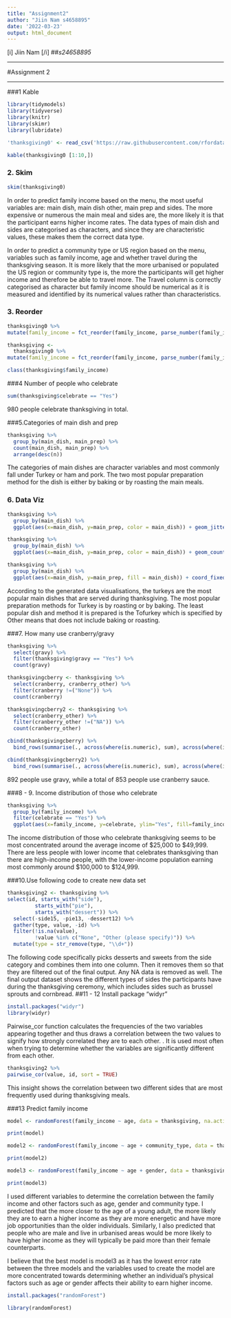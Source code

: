 ---
title: "Assignment2"
author: "Jiin Nam s4658895"
date: '2022-03-23'
output: html_document
---

[i] Jiin Nam [/i]
##*s24658895*

----

#Assignment 2

-----
###1 Kable
```{r}
library(tidymodels)
library(tidyverse)
library(knitr)
library(skimr)
library(lubridate)

'thanksgiving0' <- read_csv('https://raw.githubusercontent.com/rfordatascience/tidytuesday/master/data/2018/2018-11-20/thanksgiving_meals.csv')

kable(thanksgiving0 [1:10,])

```
### 2. Skim
```{r}
skim(thanksgiving0)
```
In order to predict family income based on the menu, the most useful variables are: main dish, main dish other, main prep and sides. The more expensive or numerous the main meal and sides are, the more likely it is that the participant earns higher income rates. The data types of main dish and sides are categorised as characters, and since they are characteristic values, these makes them the correct data type. 

In order to predict a community type or US region based on the menu, variables such as family income, age and whether travel during the thanksgiving season. It is more likely that the more urbanised or populated the US region or community type is, the more the participants will get higher income and therefore be able to travel more. The Travel column is correctly categorised as character but family income should be numerical as it is measured and identified by its numerical values rather than characteristics. 

### 3. Reorder
```{r}
thanksgiving0 %>%
mutate(family_income = fct_reorder(family_income, parse_number(family_income)))
```

```{r}
thanksgiving <- 
  thanksgiving0 %>%
mutate(family_income = fct_reorder(family_income, parse_number(family_income)))
```
```{r}
class(thanksgiving$family_income)
```

###4 Number of people who celebrate
```{r}
sum(thanksgiving$celebrate == "Yes")
```
980 people celebrate thanksgiving in total.

###5.Categories of main dish and prep
```{r}
thanksgiving %>%
  group_by(main_dish, main_prep) %>%
  count(main_dish, main_prep) %>%
  arrange(desc(n))
```
The categories of main dishes are character variables and most commonly fall under Turkey or ham and pork. The two most popular preparation method for the dish is either by baking or by roasting the main meals.

### 6. Data Viz
```{r}
thanksgiving %>%
  group_by(main_dish) %>%
  ggplot(aes(x=main_dish, y=main_prep, color = main_dish)) + geom_jitter(show.legend=TRUE, width = 0.4) + ggtitle("Main Dish and how they are prepared") + theme_minimal() + theme(axis.ticks.x = element_blank(), axis.text.x = element_blank())
```

```{r}
thanksgiving %>%
  group_by(main_dish) %>%
  ggplot(aes(x=main_dish, y=main_prep, color = main_dish)) + geom_count(show.legend=TRUE, width = 1) + ggtitle("Main Dish and how they are prepared") + theme_minimal() + theme(axis.ticks.x = element_blank(), axis.text.x = element_blank())
```

```{r}
thanksgiving %>%
  group_by(main_dish) %>%
  ggplot(aes(x=main_dish, y=main_prep, fill = main_dish)) + coord_fixed() +  geom_raster(show.legend=TRUE, width = 1) + ggtitle("Main Dish and how they are prepared") + theme_minimal() + theme(axis.ticks.x = element_blank(), axis.text.x = element_blank())
```
According to the generated data visualisations, the turkeys are the most popular main dishes that are served during thanksgiving. The most popular preparation methods for Turkey is by roasting or by baking. The least popular dish and method it is prepared is the Tofurkey which is specified by Other means that does not include baking or roasting. 

###7. How many use cranberry/gravy
```{r}
thanksgiving %>%
  select(gravy) %>%
  filter(thanksgiving$gravy == "Yes") %>%
  count(gravy)
```

```{r}
thanksgivingcberry <- thanksgiving %>%
  select(cranberry, cranberry_other) %>% 
  filter(cranberry !=("None")) %>%
  count(cranberry) 

thanksgivingcberry2 <- thanksgiving %>%
  select(cranberry_other) %>% 
  filter(cranberry_other !=("NA")) %>%
  count(cranberry_other) 
```

```{r}
cbind(thanksgivingcberry) %>%
  bind_rows(summarise(., across(where(is.numeric), sum), across(where(is.character), ~"Total")))
```


```{r}
cbind(thanksgivingcberry2) %>%
  bind_rows(summarise(., across(where(is.numeric), sum), across(where(is.character), ~"Total")))
```
892 people use gravy, while a total of 853 people use cranberry sauce. 

###8 - 9. Income distribution of those who celebrate
```{r}
thanksgiving %>%
  group_by(family_income) %>%
  filter(celebrate == "Yes") %>%
  ggplot(aes(x=family_income, y=celebrate, ylim="Yes", fill=family_income)) + geom_col(show.legend=TRUE, width=0.9) + ggtitle("Income distribution of those who celebrate") + theme_minimal()

```

The income distribution of those who celebrate thanksgiving seems to be most concentrated around the average income of $25,000 to $49,999. There are less people with lower income that celebrates thanksgiving than there are high-income people, with the lower-income population earning most commonly around $100,000 to $124,999. 

###10.Use following code to create new data set
```{r}
thanksgiving2 <- thanksgiving %>%
select(id, starts_with("side"),
         starts_with("pie"),
         starts_with("dessert")) %>%
  select(-side15, -pie13, -dessert12) %>%
  gather(type, value, -id) %>%
  filter(!is.na(value),
         !value %in% c("None", "Other (please specify)")) %>%
  mutate(type = str_remove(type, "\\d+"))

```
The following code specifically picks desserts and sweets from the side category and combines them into one column. Then it removes them so that they are filtered out of the final output. Any NA data is removed as well. The final output dataset shows the different types of sides the participants have during the thanksgiving ceremony, which includes sides such as brussel sprouts and cornbread. 
##11 - 12 Install package "widyr"
```{r}
install.packages("widyr")
library(widyr)
```
Pairwise_cor function calculates the frequencies of the two variables appearing together and thus draws a correlation between the two values to signify how strongly correlated they are to each other. . It is used most often when trying to determine whether the variables are significantly different from each other.

```{r}
thanksgiving2 %>%
pairwise_cor(value, id, sort = TRUE)

```


This insight shows the correlation between two different sides that are most frequently used during thanksgiving meals. 

###13 Predict family income


```{r}

model <- randomForest(family_income ~ age, data = thanksgiving, na.action=na.omit)

print(model)
```
```{r}
model2 <- randomForest(family_income ~ age + community_type, data = thanksgiving, na.action=na.omit)

print(model2)
```

```{r}
model3 <- randomForest(family_income ~ age + gender, data = thanksgiving, na.action=na.omit)

print(model3)
```

I used different variables to determine the correlation between the family income and other factors such as age, gender and community type. I predicted that the more closer to the age of a young adult, the more likely they are to earn a higher income as they are more energetic and have more job opportunities than the older individuals. Similarly, I also predicted that people who are male and live in urbanised areas would be more likely to have higher income as they will typically be paid more than their female counterparts. 

I believe that the best model is model3 as it has the lowest error rate between the three models and the variables used to create the model are more concentrated towards determining whether an individual's physical factors such as age or gender affects their ability to earn higher income.



```{r}
install.packages("randomForest")
```

```{r}
library(randomForest)
```
